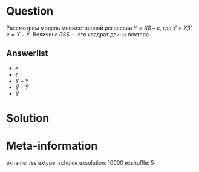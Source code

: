 Question
========
Рассмотрим модель множественной регрессии $Y=X\beta+\varepsilon$, где $\hat Y = X\hat\beta$, $e=Y-\hat Y$.
Величина $RSS$ — это квадрат длины вектора

Answerlist
----------
* $e$
* $\varepsilon$
* $Y-\bar Y$
* $\hat Y - \bar Y$
* $\hat Y$


Solution
========


Meta-information
================
exname: rss
extype: schoice
exsolution: 10000
exshuffle: 5
